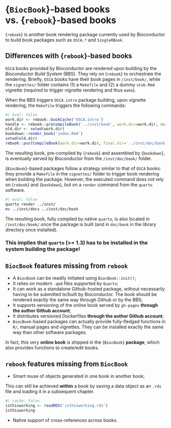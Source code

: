 # {`BiocBook`}-based books vs. {`rebook`}-based books

{`rebook`} is another book rendering package currently used by Bioconductor 
to build book packages such as `OSCA.*` and `SingleRBook`. 

## Differences with {`rebook`}-based books

`OSCA` books provided by Bioconductor are rendered upon building by the *Bioconductor Build System* (BBS). 
They rely on {`rebook`} to orchestrate the rendering. Briefly, `OSCA` books have their book pages in 
`/inst/book/`, while the `vignettes/` folder contains (1) a `Makefile` and (2) 
a dummy `stub.Rmd` vignette (required to trigger vignette rendering and thus `make`). 

When the BBS triggers `OSCA.intro` package building, upon vignette rendering, 
the `Makefile` triggers the following commands:

```R
#| eval: false 
work.dir <- rebook::bookCache('OSCA.intro')
handle <- rebook::preCompileBook('../inst/book', work.dir=work.dir, desc='../DESCRIPTION')
old.dir <- setwd(work.dir)
bookdown::render_book('index.Rmd')
setwd(old.dir)
rebook::postCompileBook(work.dir=work.dir, final.dir='../inst/doc/book', handle=handle)
```

The resulting book, pre-compiled by {`rebook`} and assembled by {`bookdown`}, is eventually served by Bioconductor from the `/inst/doc/book/` folder. 

{`BiocBook`}-based packages follow a strategy similar to that of `OSCA` books: they 
provide a `Makefile` in the `vignettes/` folder to trigger book rendering when building the package. 
However, the executed command does not rely on {`rebook`} and {`bookdown`}, but on 
a `render` command from the `quarto` software. 

```sh
#| eval: false 
quarto render ../inst/
mv ../inst/docs ../inst/doc/book
```

The resulting book, fully compiled by native `quarto`, is also located in `/inst/doc/book/` once the package is built (and in `doc/book` in the library directory once installed).

::: {.callout-warning icon='true'}
### This implies that `quarto` (>= 1.3) has to be installed in the system building the package!
:::

## `BiocBook` features missing from `rebook`

- A `BiocBook` can be readily initiated using `BiocBook::init()`;
- It relies on modern `.qmd` files supported by `Quarto`;
- It can work as a standalone Github-hosted package, without necessarily having to be submitted to/built by Bioconductor. The book should be rendered exactly the same way through Github or by the BBS;
- It supports versioning of the online book served by `gh-pages` **through the author Github account**;
- It distributes versioned Dockerfiles **through the author Github account**;
- `BiocBook`-based packages can actually provide fully-fledged functions in `R/`, manual pages and vignettes. They can be installed exactly the same way than other software packages. 

::: {.callout-tip icon='true'}

In fact, this very **online book** is shipped in the {`BiocBook`} **package**,
which also provides functions to create/edit books. 

:::

## `rebook` features missing from `BiocBook`

- Smart reuse of objects generated in one book in another book;

::: {.callout-tip icon='true'}
This can still be achieved **within** a book by saving a data object as
an `.rds` file and loading it in a subsequent chapter. 

```r
#| cache: false
isthisworking <- readRDS('isthisworking.rds')
isthisworking
```

:::

- Native support of cross-references across books.

